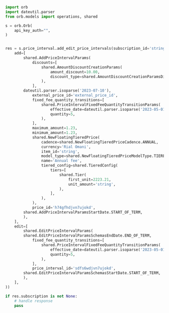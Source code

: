 ```python AddEditPriceIntervals.py
import orb
import dateutil.parser
from orb.models import operations, shared

s = orb.Orb(
    api_key_auth="",
)


res = s.price_interval.add_edit_price_intervals(subscription_id='string', add_edit_price_interval_params=shared.AddEditPriceIntervalParams(
    add=[
        shared.AddPriceIntervalParams(
            discounts=[
                shared.AmountDiscountCreationParams(
                    amount_discount=10.00,
                    discount_type=shared.AmountDiscountCreationParamsDiscountType.AMOUNT,
                ),
            ],
        dateutil.parser.isoparse('2023-07-10'),
            external_price_id='external_price_id',
            fixed_fee_quantity_transitions=[
                shared.PriceIntervalFixedFeeQuantityTransitionParams(
                    effective_date=dateutil.parser.isoparse('2023-05-01'),
                    quantity=5,
                ),
            ],
            maximum_amount=1.23,
            minimum_amount=1.23,
            shared.NewFloatingTieredPrice(
                cadence=shared.NewFloatingTieredPriceCadence.ANNUAL,
                currency='Rial Omani',
                item_id='string',
                model_type=shared.NewFloatingTieredPriceModelType.TIERED,
                name='Annual fee',
                tiered_config=shared.TieredConfig(
                    tiers=[
                        shared.Tier(
                            first_unit=2223.21,
                            unit_amount='string',
                        ),
                    ],
                ),
            ),
            price_id='h74gfhdjvn7ujokd',
        shared.AddPriceIntervalParamsStartDate.START_OF_TERM,
        ),
    ],
    edit=[
        shared.EditPriceIntervalParams(
        shared.EditPriceIntervalParamsSchemasEndDate.END_OF_TERM,
            fixed_fee_quantity_transitions=[
                shared.PriceIntervalFixedFeeQuantityTransitionParams(
                    effective_date=dateutil.parser.isoparse('2023-05-01'),
                    quantity=5,
                ),
            ],
            price_interval_id='sdfs6wdjvn7ujokd',
        shared.EditPriceIntervalParamsSchemasStartDate.START_OF_TERM,
        ),
    ],
))

if res.subscription is not None:
    # handle response
    pass
```

